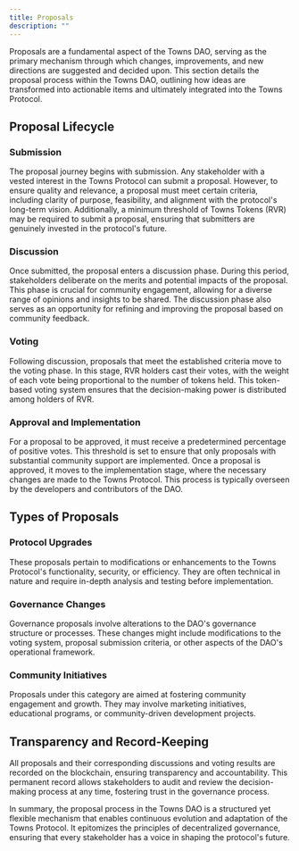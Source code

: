 ```yaml
---
title: Proposals
description: ""
---
```


Proposals are a fundamental aspect of the Towns DAO, serving as the primary mechanism through which changes, improvements, and new directions are suggested and decided upon. This section details the proposal process within the Towns DAO, outlining how ideas are transformed into actionable items and ultimately integrated into the Towns Protocol.

## Proposal Lifecycle

### Submission

The proposal journey begins with submission. Any stakeholder with a vested interest in the Towns Protocol can submit a proposal. However, to ensure quality and relevance, a proposal must meet certain criteria, including clarity of purpose, feasibility, and alignment with the protocol's long-term vision. Additionally, a minimum threshold of Towns Tokens (RVR) may be required to submit a proposal, ensuring that submitters are genuinely invested in the protocol's future.

### Discussion

Once submitted, the proposal enters a discussion phase. During this period, stakeholders deliberate on the merits and potential impacts of the proposal. This phase is crucial for community engagement, allowing for a diverse range of opinions and insights to be shared. The discussion phase also serves as an opportunity for refining and improving the proposal based on community feedback.

### Voting

Following discussion, proposals that meet the established criteria move to the voting phase. In this stage, RVR holders cast their votes, with the weight of each vote being proportional to the number of tokens held. This token-based voting system ensures that the decision-making power is distributed among holders of RVR.

### Approval and Implementation

For a proposal to be approved, it must receive a predetermined percentage of positive votes. This threshold is set to ensure that only proposals with substantial community support are implemented. Once a proposal is approved, it moves to the implementation stage, where the necessary changes are made to the Towns Protocol. This process is typically overseen by the developers and contributors of the DAO.

## Types of Proposals

### Protocol Upgrades

These proposals pertain to modifications or enhancements to the Towns Protocol's functionality, security, or efficiency. They are often technical in nature and require in-depth analysis and testing before implementation.

### Governance Changes

Governance proposals involve alterations to the DAO's governance structure or processes. These changes might include modifications to the voting system, proposal submission criteria, or other aspects of the DAO's operational framework.

### Community Initiatives

Proposals under this category are aimed at fostering community engagement and growth. They may involve marketing initiatives, educational programs, or community-driven development projects.

## Transparency and Record-Keeping

All proposals and their corresponding discussions and voting results are recorded on the blockchain, ensuring transparency and accountability. This permanent record allows stakeholders to audit and review the decision-making process at any time, fostering trust in the governance process.

In summary, the proposal process in the Towns DAO is a structured yet flexible mechanism that enables continuous evolution and adaptation of the Towns Protocol. It epitomizes the principles of decentralized governance, ensuring that every stakeholder has a voice in shaping the protocol's future.
